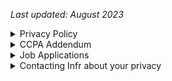 
<p class="text-center opacity-60">
<em>Last updated: August 2023</em>
</p>

<details>
  
  <summary> Privacy Policy </summary>

## Introduction

This privacy policy (“Privacy Policy”) applies to all visitors and customers of the Infr.com hosted services and websites (collectively, the “Website” or “Websites”) and self-managed installations, which are offered by Infr Inc (formerly Hiberly Inc) and/or any of its affiliates (“Infr” or “we” or “us”) and describes how we process your personal information in connection with those Websites or self managed installations, customer events and demos, and how we collect information through the use of cookies and related technologies. It also tells you how you can access and update your personal information and describes the data protection rights that may be available under your country’s or state's laws, including (in the European Economic Area ("EEA"), and UK), a right to object to some processing that we carry out or, where we rely on consent, how to withdraw that consent. Please read this Privacy Policy carefully. By accessing or using any part of the Websites or self-managed installations, you acknowledge you have been informed of and consent to our practices with regard to your personal information and data.

Infr is an open source project and collaborative community, as well as a company. This means that many portions of our Websites, including information you voluntarily provide, will be public-facing for the open sharing of innovative developments, ideas, and information that makes our collaborative community so great. While we are committed to open sharing, we strive to respect the privacy of individual community members and will minimize the information we collect and share. If you do not want to share your information, including personally identifiable information, with other community members and the public, please be thoughtful as to how you interact with our Websites and what information you provide through the Websites (for example, through creating a public profile, project contributions, comments, and blog posts).

Unless otherwise stated, we act as the data controller for the data processing operations described in this Privacy Policy.

We may provide additional information about our privacy practices in other places - for example, when we ask you to provide personal information in connection with a particular service or when you apply for a job with us.

## What Information Infr collects and why

### Information from website visitors

Like most website operators, Infr automatically collects i) technical information about your device including your device's internet protocol (IP) address; and (ii) information about your visit to our Websites (the referral URL, the content viewed and the content interacted with). Some of this information is collected using cookies and related technologies. See below for further information on these technologies. We collect this information to better understand how visitors use our Websites, to improve our Websites and experience for visitors, and to monitor the security of the Websites.

For logged-in customers to Infr deployments, Infr also collects this information on our application using our own software, to help us understand how to make the deployments more useful for different categories of customer.


### Usage data information from self-managed Infr instances

Infr automatically collects information about usage from each self-managed Infr instance (Open Source, Scale and Enterprise Edition). We may use cookies and similar technologies to collect some of this information.  It is possible to opt out of your personal information being transferred, and for self-managed Infr instances, we do not track your end users at all. Infr tracks the usage of these instances at an aggregate level - it is also possible to prevent this through modifying the code, which is made available to you.

### Personal information

You may choose to interact with our Websites in ways that provide us with your personal information. In some instances, a User ID is generated for form and URL tracking, page views, page pings and usage counts in order to ascertain product performance and development. The amount and type of information that Infr gathers depends on the nature of your interaction with us, as well as the amount of information you choose to share. For example, we ask visitors who use our community Slack group to provide a username and email address. We will also collect the information you provide with us in connection with creating an account on the Website. Certain profile information (such as your username) may be shared publicly, as well as activity under your profile. If you report a security vulnerability to Infr and request public acknowledgement, then we may publicly disclose the personal information you provided to us in connection with the report, including your name to fulfil your request for acknowledgement. In each case, Infr collects such personal information  only insofar as is necessary or appropriate to fulfil the purpose of your interaction with or your request to Infr. We may also collect certain personal information during live in-person events and demos. We will not disclose your personal information other than as described in this Privacy Policy.

We may aggregate all information (including your personal information) collected from our Websites and self-managed installations for our own statistical and analytics purposes and share such aggregated information with third parties for our own promotional purposes (eg by publishing a report on trends in the usage of our Websites).

## Information Infr does not collect

Infr does not intentionally collect sensitive or special category personal information, such as genetic data, biometric data for the purposes of uniquely identifying a natural person, health information, or religious information. 

Infr does not knowingly collect information from or direct any of our Website or content specifically to children under the age of 18. If we learn or have reason to suspect that a customer is under the age of 18, we will close that account.

## Lawful basis and purposes for processing your personal information

**To fulfil a contract or take steps linked to a contract with you**

We use your personal information to:
- administer access to your accounts;
- manage our customer relationships;
- process orders, provide our products and services and send you service related communications; and
- provide you with customer support.

**Legitimate interests**

We use your personal information:  
-	to improve and personalize your experience with us and our Websites and to tailor communications to you; 
-	to monitor and improve the performance of our products and services for administrative, security and fraud prevention purposes;
- for our own internal functions, management and corporate reporting, and internal research and analytics;
- to enforce compliance with our terms of use and other policies or otherwise in connection with legal claims, compliance, regulatory and investigatory purposes as necessary (including disclosure of such information in connection with legal process or litigation); and

**Consent**

We may rely on your consent:
- Where you ask us to send marketing information (e.g. newsletter updates) via a medium where we need your consent under applicable law (for example email marketing in some countries);
- Where you give us consent to place cookies or similar technologies;
- On other occasions where we ask for your consent, for the purpose we explain at the time.

You may withdraw your consent at any time through the unsubscribe feature provided with the relevant marketing email or by contacting us using the details in the ‘Contacting Infr About Your Privacy’ section of this Privacy Policy.

## How Infr uses and protects your personal information

### Sharing your information

Infr may share your personal information with the third-parties listed below for the purposes that are described in this Privacy Policy or otherwise with your consent. 

Infr only shares your personal information with those of its employees, contractors, and affiliated organizations that (i) need to know that personal information in order to process it on Infr's behalf or to provide services available on the Website, and (ii) that have agreed not to disclose it to others

**Service Providers and partners.** Infr engages a number of service providers or partners to manage or support certain aspects of our business operations on our behalf. For instance, we currently use the following service providers who will handle your personal information:

- AWS - cloud data hosting 
- Google Cloud Platform - cloud data hosting
- Render - cloud data hosting
- Cloudflare - cloud data hosting
- GitHub - open source repositories and internal project management tool
- Sentry - application monitoring and error tracking
- Slack - internal communications tool
- Google Workspace - internal collaboration tools

Our service providers and partners are required by contract to safeguard any personal information they receive from us and are prohibited from using the personal information for any purpose other than to perform the services as instructed by Infr. 

**Affiliates.** Infr is a global business, headquartered in the United States. Your personal information collected by us in accordance with this Privacy Policy is used and shared by Infr Inc to our affiliate company based in the UK (Hiberly Ltd) for the purposes of providing the Websites, delivering our Products and services, managing your accounts, hosting, IT, security, support, billing, marketing, and communications. 

**Legal Requirements.** We may disclose personal information to government authorities or other third-parties if required to do so by law or in the good faith belief that such action is necessary to: (a) comply with a subpoena, court order or similar legal obligation, (b) protect and defend our rights or property, (c) act in urgent circumstances to protect the personal safety of users of any Website or the public, (d) protect against legal liability, (e) to investigate fraud or other unlawful activity, or (f) or as otherwise required or permitted by law.

Please note, email and IP addresses of users of a Infr deployment may be shared with the respective users of that deployment.

Infr takes measures reasonably necessary to protect your personal information against any unauthorized access, use, alteration, or destruction.

Infr at its sole discretion may make use of company logos where those companies are using the software that we provide. If you have concerns over the use of your logo, please email logos@Infr.com.

### International transfer of personal information

The Websites are hosted in the United States, or in Germany if you are a Infr Cloud customer who has selected EU hosting, and the personal information we collect about our customers' users will be stored and processed on our servers in either the United States or Germany. Information about our customers is processed in the United States by us, and may also be by the service providers and partners listed above. Our employees, contractors and affiliated organizations that process information for us as described above may be located in the United States or in other countries outside of your home country which may have different data protection standards to those which apply in your home country.

Where your personal information is transferred outside of the EEA, Switzerland and UK and where this is to a country which is not subject to an adequacy decision by the EU Commission or considered adequate as determined by applicable data protection laws, we will take steps to ensure your personal information is adequately protected by safeguards such as Standard Contractual Clauses (“SCCs”) approved by the EU Commission or by the UK Government. A copy of the relevant mechanism can be obtained for your review on request by using the contact details in the ‘Contacting Infr About Your Privacy’ section of this Privacy Policy.

### Infr communications with you

If you are a registered user of the Websites and have supplied your email address, Infr may occasionally send you an email to tell you about security, system information, new features, solicit your feedback, or just keep you up to date with what's going on with Infr and our products. We primarily use our blog to communicate this type of information, so we expect to keep this type of email to a minimum. There's an unsubscribe link located at the bottom of each of the marketing emails we send you so you can stop receiving such emails at any time.

If you send us a request (for example via a support email or via one of our feedback mechanisms), we reserve the right to publish your request in order to help us clarify or respond to your request or to help us support other customers. We will not publish your personal information in connection with your request.

## Cookies, tracking technologies and Do Not Track

### Cookies

A cookie is a string of information that a website stores on a visitor's computer, and that the visitor's browser provides to the website each time the visitor returns. Infr uses cookies to help Infr identify and track visitors, their usage of the Websites, and their Website access preferences. Infr visitors who do not wish to have cookies placed on their computers may set their browsers to refuse cookies before using the Websites. Disabling browser cookies may cause certain features of Infr's websites to not function properly.

Certain pages on the Website may set other third party cookies. For example, we may embed content, such as videos, from another site that sets a cookie. These sites set their own cookies and we do not have access or control over these cookies. The use of cookies by third parties is not covered by our Privacy Policy.

### Tracking technologies

We do not use third party tracking services to collect information about you.

### Do Not Track

"Do Not Track" is a privacy preference you can set in your browser if you do not want online services to collect and share certain kinds of information about your online activity from third party tracking services. Infr does not track your online browsing activity on other online services over time and we do not permit third-party services to track your activity on our site. Because we do not share this kind of data with third party services or permit this kind of third party data collection for any of our users, and we do not track our users on third-party websites ourselves, we do not need to respond differently to an individual browser's Do Not Track setting.

## Global privacy practices and your rights

Information we collect may be stored and processed in the United States in accordance with this Privacy Policy but we understand that users from other countries may have different expectations and rights with regard to their privacy. For all Website visitors and customers, no matter their country of location, we will:

* provide clear methods of unambiguous, informed consent when we do collect your personal information and where required by applicable law;
* only collect the minimum amount of personal information necessary for the purpose it is collected for, unless you choose to provide us more;
* offer you simple methods of accessing, correcting, or deleting your information that we have collected, with the exception of information you voluntarily provide that is necessary to retain as is for the integrity of our project code as described further below; and
* provide Website customers notice, choice, accountability, security, and access, and we limit the purpose for processing. We also provide our customers a method of recourse and enforcement.

Where our affiliate within the UK processes your personal information or where we process personal information of individuals located in the EEA or the UK, you are entitled to the following rights with regards to your personal information:

* Right of access to your personal information, to know what information we hold about you.
* Right to correct any incorrect or incomplete personal information about yourself that we hold.
* Right to restrict/suspend our processing of your personal information.
* Right to complain to a supervisory authority if you believe your privacy rights are being violated. In the UK, this will be the Information Commissioner.

Additional rights that may apply to you in certain instances:

* Right of data portability (if our processing is based on consent or a contract and the processing carried out by automated means);
* Right to withdraw consent at any time (if processing is based on consent). If you ask to withdraw your consent, this will not affect any processing which has already taken place at that time.
* Right to object to processing (if processing is based on legitimate interests)
* Right to object to processing of personal data for direct marketing purposes
* Right of erasure of your personal data from our system (“right to be forgotten”) if certain grounds are met

These rights may be limited, for example if fulfilling your request would reveal personal information about another person, or if you ask us to delete information which we are required by law or have compelling legitimate interests to keep.

Where we collect personal information to administer your accounts or your contract with us or to comply with our legal obligations, this is mandatory and we will not be able to manage our relationship with you without this. In all other cases, the provision of requested personal information is optional, but this may affect your ability to participate in certain Website-related activities or being able to access and use certain features and services, where the information is needed for those purposes.

To exercise your privacy rights, you can email us at the address given below in the ‘Contacting Infr About Your Privacy’ section of this Privacy Policy.

## Data retention and deletion

If you already have an account on the Websites, you may access, update, alter, or delete your basic customer profile information by logging into your account and updating profile settings.

Infr will retain your information for as long as your account is active or as needed to perform our contractual obligations, provide you services through the Website, to comply with legal obligations, resolve disputes, preserve legal rights, or enforce our agreements. Retention periods will be determined taking into account the type of information that is collected and the purpose for which it is collected, bearing in mind the requirements applicable to the situation and the need to destroy outdated, unused information at the earliest reasonable opportunity. For instance, in respect of data held for the management of customers and potential customers, we consider the lead time necessary to develop and maintain our commercial relationships and how recent our interactions are with you. We may rectify, update or remove incomplete or inaccurate information, at any time and at our own discretion. For more information on our retention periods you can contact us using the details in the “Contacting Infr About Your Privacy” section of this Privacy Policy.

Please note that due to the open source nature of our products, services, and community, we may retain limited personal information indefinitely in order to ensure transactional integrity and nonrepudiation. For example, if you provide your information in connection with a blog post, GitHub issue or comment, we may display that information even if you have deleted your account as we do not automatically delete community posts. Also, as described in our Terms of Use, if you contribute to a Infr project and provide your personal information in connection with that contribution, that information (including your name) will be embedded and publicly displayed with your contribution and we will not be able to delete or erase it because doing so would break the project code.

</details>

<details>
  
  <summary> CCPA Addendum </summary>
  <br />
  
<h2 className="mt-3">Introduction</h2>


This Addendum (“Addendum”) forms part of the Privacy Policy, and of any superseding written agreement, entered by and between you, the Customer (as defined in the Agreement) (“Customer”), and Infr Inc. (“Infr”; and collectively – the “Agreement”).

This Addendum reflects the parties’ desire and intent to modify and amend the Agreement, in accordance with the terms and conditions hereinafter set forth, with regard to the processing of Customer Personal Information (as defined below) by Infr on behalf of the Customer.

Capitalized terms not defined herein shall have the meanings assigned to such terms in the Agreement.

You represent and warrant that you have full authority to bind the Customer to this Addendum. If you cannot, or do not agree to, comply with and be bound by this Addendum, or do not have authority to bind the Customer or any other entity, please do not provide any Customer Personal Information to us.

This Addendum shall become effective as of the commencement of processing of Customer Personal Information under the Agreement (“Addendum Effective Date”).

If you need a signed copy of this Addendum you can download a [template](https://docs.google.com/document/d/17VawApHNJzXNkxYiDidw7UTQBJr347FfL6nVDxEYgsg/edit?usp=sharing), enter your details, send a request to privacy@Infr.com and we’ll provide you a countersigned copy.

## Definitions

“**CCPA**” means the California Consumer Privacy Act of 2018, Cal. Civ. Code §1798.100 et. seq., and its implementing regulations. 

“**Customer Personal Information**” means any Customer Data maintained by Customer and processed by Infr solely on Customer’s behalf, that identifies, relates to, describes, is capable of being associated with, or could reasonably be linked, directly or indirectly, with a particular consumer or household, to the extent that such information is protected as “personal information” (or an analogous variation of such term) under applicable U.S. Data Protection Laws. 

“**U.S. Data Protection Laws**” means all laws and regulations of the United States of America, including the CCPA, applicable to the processing of personal information (or an analogous variation of such term).

“**Service Provider**” has the meaning set forth in Section 1798.140(v) of the CCPA.

## Amendments

### Roles 

The parties acknowledge and agree that with regard to the processing of Customer Personal Information performed solely on behalf of Customer, Infr is a Service Provider and receives Customer Personal Information pursuant to the business purpose of providing the Services to Customer in accordance with the Agreement.

### No Sale of Customer Personal Information to Infr 

Customer and Infr hereby acknowledge and agree that in no event shall the transfer of Customer Personal Information from Customer to Infr pursuant to the Agreement constitute a sale of information to Infr, and that nothing in the Agreement shall be construed as providing for the sale of Customer Personal Information to Infr.

### Limitations on Use and Disclosure 

Infr is prohibited from using or disclosing Customer Personal Information for any purpose other than the specific purpose of performing the Services specified in the Agreement, the permitted business purposes set under applicable law, and as required under applicable law. Infr hereby certifies that it understands the foregoing restriction and will comply with it in accordance with the requirements of applicable U.S. Data Protection Laws.

### Data Subject Access Requests 

Infr will reasonably assist Customer with any data subject access, erasure or opt-out requests and objections. If Infr receives any request from data subjects, authorities, or others relating to its data processing, Infr will without undue delay inform Customer and reasonably assist Customer with developing a response (but Infr will not itself respond other than to confirm receipt of the request, to inform the data subject, authority or other third party that their request has been forwarded to Customer, and/or to refer them to Customer, except per reasonable instructions from Customer). Infr will also reasonably assist Customer with the resolution of any request or inquiries that Customer receives from data protection authorities relating to Infr, unless Infr elects to object such requests directly with such authorities.

### Effect of this Addendum 

In the event of any conflict or inconsistency between the terms of this Addendum and the terms of the Agreement with respect to the subject matter hereof and solely where U.S. Data Protection Laws apply, the terms of this Addendum shall control.

</details>

<details>
  
  <summary> Job Applications </summary>
  <br />

This section sets out how we collect, store, and process personal information as part of our recruitment process. It only applies to users of our website who submit an application for one of our open roles and is supplemental to the above Privacy Policy.

We use [Ashby](https://www.ashbyhq.com/), an online application provided by Ashby Inc., to assist with our recruitment process. We use Ashby to process personal information as a data processor on our behalf. Ashby is only entitled to process your personal data in accordance with our instructions.

Where you apply for a job opening posted by us, these provisions will apply to our processing of your personal information. When you apply for a job opening via the application function on a job site like LinkedIn or similar online service provider (referred to below as a “Partner”), you should note that the relevant Partner may retain your personal data and may also collect data from us in respect of the progress of your application. Any use by the Partner of your data will be in accordance with the Partner’s privacy policy.

### Information we collect from applicants

#### Information we collect from you

We collect and process some or all of the following types of information from you:

* Information you provide when you apply for a role, including contact details such as name, email address, physical address, telephone number
* Information relating to your employment history such as resumé/CV, employment history, qualifications and skills
* If you contact us, we may keep a record of that correspondence
* A record of your progress through any hiring process that we may conduct
* Details of your visits to Ashby’s Website including, but not limited to, traffic data, location data, weblogs and other communication data, the site that referred you to Ashby’s Website and the resources that you access.

#### Information we collect from other sources

* Ashby provides Infr with the ability to link the data you provide to us, with other publicly available information about you that you have published online, such as on LinkedIn, GitHub or other public social media profiles.
* Ashby allows Infr to search various databases which may include your personal data (including your CV or Résumé), to find possible candidates to fill our job openings. Where we find you in this way, we will obtain your personal data from these sources.
* We may receive your personal data from a third party who recommends you as a candidate for a specific job opening or for our business more generally.

### How we use applicant information

We _only_ collect and use your personal information for the following purposes:

* To communicate with you about the role you have applied for and to manage the recruitment process
* To consider your application for potential future job opportunities

We will never use a candidate's personal information for marketing purposes. 

### Lawful basis and purposes for processing applicant personal information

If you are a national of countries in the European Economic Area (EEA), United Kingdom, or Switzerland, we collect and process your personal information on the following legal bases set out by applicable law:

**Consent:** We may ask you for your consent to process your personal information. You can withdraw your consent at any time, which will not affect the lawfulness of the processing before your consent was withdrawn.

**Legitimate Interest:** We process certain personal information for our legitimate interests. These legitimate interests include, for example, running our recruitment process and managing applicants.

**Compliance with Legal Obligations**: In some cases, we may have a legal obligation to process your personal information, such as to meet our legal requirements or in response to a court or regulatory order. We also may need to process your personal information to protect vital interests, or to exercise, establish, or defend legal claims.

### International data transfer of applicant data

Your personal information may be processed in the United States, the country where you have applied for a job, or any other country where Infr has team members or operations.

Infr may transfer, store, or process your personal information in a country outside your jurisdiction, including countries outside the European Economic Area (“EEA”), Switzerland, and the United Kingdom. If we transfer personal information from the EEA, Switzerland, or United Kingdom to a country outside it, such as the United States, we will enter into Standard Contractual Clauses (“SCCs”) approved by the EU Commission or by the UK Government,  with the data importer, or take other measures to provide an adequate level of data protection.

### How long we keep applicant personal data

We will hold all the data for 24 months. Prior to that, your personal information will be deleted if:

* You delete your personal information; or
* You write to us asking us to delete your personal information.

### Your rights and choices as an applicant

Please see the section on Global Privacy Practices and Your Rights above.

</details>

<details>
  
  <summary> Contacting Infr about your privacy </summary>
  <br />

The relevant data controller for any personal information processed in connection with our Websites or self-managed installations is Infr Inc, 2261 Market Street #4008, San Francisco, CA 94114. If you apply for a job with us, the relevant data controller is the country-specific Infr entity which will be your employer. 

If you have any questions about this Privacy Policy or our privacy and security practices or you wish to make a complaint about our compliance with applicable privacy laws, please feel free to contact us at privacy@Infr.com.  

If your query is in connection with a job application, please email us at careers@Infr.com. 

We have appointed an EU and UK representative who can also be contacted at privacy@Infr.com.

If you have questions or concerns about the way we are handling your personal information, or would like to exercise your privacy rights, please email us with the subject line "Privacy Concern" at privacy@Infr.com.

In most cases, we will respond within 30 days of receiving your message but please note for promptest response, we recommend emailing us.

## Privacy policy changes

Infr may change its privacy policy from time to time, and in Infr's sole discretion.

We may also provide notification to customers who have provided us email addresses of material changes to this Privacy Policy through our Website. Infr encourages visitors to frequently check this page for any changes to its Privacy Policy. Your continued use of this site after any change in this Privacy Policy will constitute your acceptance of such change.

</details>